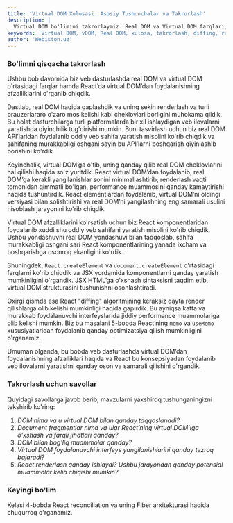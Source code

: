 ```yaml
---
title: 'Virtual DOM Xulosasi: Asosiy Tushunchalar va Takrorlash'
description: |
  Virtual DOM bo'limini takrorlaymiz. Real DOM va Virtual DOM farqlari, diffing algoritmi, keraksiz qayta renderlar va React'ning samaradorligi haqida bilib oling.
keywords: 'Virtual DOM, vDOM, Real DOM, xulosa, takrorlash, diffing, reconciliation, React Element, performance, unnecessary re-renders, webiston'
author: 'Webiston.uz'
---
```


### Bo'limni qisqacha takrorlash

Ushbu bob davomida biz veb dasturlashda real DOM va virtual DOM o'rtasidagi farqlar hamda React’da virtual DOM’dan foydalanishning afzalliklarini o'rganib chiqdik.

Dastlab, real DOM haqida gaplashdik va uning sekin renderlash va turli brauzerlararo o'zaro mos kelishi kabi cheklovlari borligini muhokama qildik. Bu holat dasturchilarga turli platformalarda bir xil ishlaydigan veb ilovalarni yaratishda qiyinchilik tug'dirishi mumkin. Buni tasvirlash uchun biz real DOM API’laridan foydalanib oddiy veb sahifa yaratish misolini ko'rib chiqdik va sahifaning murakkabligi oshgani sayin bu API’larni boshqarish qiyinlashib borishini ko'rdik.

Keyinchalik, virtual DOM’ga o'tib, uning qanday qilib real DOM cheklovlarini hal qilishi haqida so'z yuritdik. React virtual DOM’dan foydalanib, real DOM’ga kerakli yangilanishlar sonini minimallashtirib, renderlash vaqti tomonidan qimmatli bo'lgan, performance muammosini qanday kamaytirishi haqida tushuntirdik. React elementlardan foydalanib, virtual DOM’ni oldingi versiyasi bilan solishtirishi va real DOM’ni yangilashning eng samarali usulini hisoblash jarayonini ko'rib chiqdik.

Virtual DOM afzalliklarini ko'rsatish uchun biz React komponentlaridan foydalanib xuddi shu oddiy veb sahifani yaratish misolini ko'rib chiqdik. Ushbu yondashuvni real DOM yondashuvi bilan taqqoslab, sahifa murakkabligi oshgani sari React komponentlarining yanada ixcham va boshqarishga osonroq ekanligini ko'rdik.

Shuningdek, `React.createElement` va `document.createElement` o'rtasidagi farqlarni ko'rib chiqdik va JSX yordamida komponentlarni qanday yaratish mumkinligini o'rgandik. JSX HTML’ga o'xshash sintaksisni taqdim etib, virtual DOM strukturasini tushunishni osonlashtiradi.

Oxirgi qismda esa React "diffing" algoritmining keraksiz qayta render qilishlarga olib kelishi mumkinligi haqida gapirdik. Bu ayniqsa katta va murakkab foydalanuvchi interfeyslarida jiddiy performance muammolariga olib kelishi mumkin. Biz bu masalani [5-bobda](/books/fluent-react/common-questions) React’ning `memo` va `useMemo` xususiyatlaridan foydalanib qanday optimizatsiya qilish mumkinligini o'rganamiz.

Umuman olganda, bu bobda veb dasturlashda virtual DOM’dan foydalanishning afzalliklari haqida va React bu konsepsiyadan foydalanib veb ilovalarni yaratishni qanday oson va samarali qilishini o'rgandik.

### Takrorlash uchun savollar

Quyidagi savollarga javob berib, mavzularni yaxshiroq tushunganingizni tekshirib ko'ring:

1. _DOM nima va u virtual DOM bilan qanday taqqoslanadi?_
2. _Document fragmentlar nima va ular React’ning virtual DOM’iga o'xshash va farqli jihatlari qanday?_
3. _DOM bilan bog'liq muammolar qanday?_
4. _Virtual DOM foydalanuvchi interfeys yangilanishlarini qanday tezroq bajaradi?_
5. _React renderlash qanday ishlaydi? Ushbu jarayondan qanday potensial muammolar kelib chiqishi mumkin?_

### Keyingi bo'lim

Kelasi 4-bobda React reconciliation va uning Fiber arxitekturasi haqida chuqurroq o'rganamiz.
